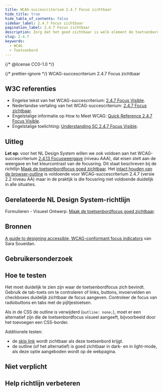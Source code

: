```yaml
---
title: WCAG-succescriterium 2.4.7 Focus zichtbaar
hide_title: true
hide_table_of_contents: false
sidebar_label: 2.4.7 Focus zichtbaar
pagination_label: 2.4.7 Focus zichtbaar
description: Zorg dat het goed zichtbaar is welk element de toetsenbordfocus heeft, wanneer je door de website navigeert met een toetsenbord of vergelijkbare bediening. Dit kan bijvoorbeeld door het gebruik van een focusring (outline).
slug: 2.4.7
keywords:
  - WCAG
  - Toetsenbord
---
```


{/* @license CC0-1.0 */}


{/* prettier-ignore */}
<WcagHeadingGroup level={1} conformanceLevel="Niveau AA">WCAG-succescriterium 2.4.7 Focus zichtbaar</WcagHeadingGroup>

## W3C referenties

- Engelse tekst van het WCAG-succescriterium: [<span lang="en">2.4.7 Focus Visible</span>](https://www.w3.org/TR/WCAG22/#focus-visible).
- Nederlandse vertaling van het WCAG-succescriterium: [2.4.7 Focus zichtbaar](https://www.w3.org/Translations/WCAG22-nl/#focus-zichtbaar).
- Engelstalige informatie op <span lang="en">How to Meet WCAG</span>: [<span lang="en">Quick Reference 2.4.7 Focus Visible</span>](https://www.w3.org/WAI/WCAG22/quickref/#focus-visible).
- Engelstalige toelichting: [<span lang="en">Understanding SC 2.4.7 Focus Visible</span>](https://www.w3.org/WAI/WCAG22/Understanding/focus-visible.html).

## Uitleg

<Summary />

**Let op**: voor het NL Design System willen we ook voldoen aan het WCAG-succescriterium [2.4.13 Focusweergave](/wcag/2.4.13) (niveau AAA), dat eisen stelt aan de weergave en het kleurcontrast van de focusring. Dit staat beschreven bij de richtlijn [Maak de toetsenbordfocus goed zichtbaar](/richtlijnen/formulieren//visueel-ontwerp/#maak-toetsenbord-focus-goed-zichtbaar). Het [intact houden van de browser-outline](https://www.w3.org/WAI/WCAG22/Techniques/general/G149.html) is voldoende voor WCAG-succescriterium 2.4.7 (versie 2.2 niveau AA) maar in de praktijk is die focusring niet voldoende duidelijk in alle situaties.

## Gerelateerde NL Design System-richtlijn

Formulieren - Visueel Ontwerp: [Maak de toetsenbordfocus goed zichtbaar](/richtlijnen/formulieren/visueel-ontwerp/focus-goed-zichtbaar).

## Bronnen

[<span lang="en">A guide to designing accessible, WCAG-conformant focus indicators</span>](https://www.sarasoueidan.com/blog/focus-indicators/#wcag-2.1-and-wcag-2.2-focus-indicator-accessibility-requirements) van Sara Soueidan.

## Gebruikersonderzoek

<CTAGebruikersonderzoek />

## Hoe te testen

Het moet duidelijk te zien zijn waar de toetsenbordfocus zich bevindt. Gebruik de tab-toets om te controleren of links, buttons, invoervelden en checkboxes duidelijk zichtbaar de focus aangeven. Controleer de focus van radiobuttons en tabs met de pijltjestoetsen.

Als in de CSS de outline is verwijderd (`outline: none;`), moet er een alternatief zijn die de toetsenbordfocus visueel aangeeft, bijvoorbeeld door het toevoegen een CSS-border.

Additionele testen:

- de [skip link](/wcag/2.4.1) wordt zichtbaar als deze toetsenbord krijgt.
- de outline (of het alternatief) is goed zichtbaar in dark- en in light-mode, als deze optie aangeboden wordt op de webpagina.

## Niet verplicht

<SpotlightSection>
  <Markdown omitH1 headinglevel={3}>
    <Disclaimer />
  </Markdown>
</SpotlightSection>

## Help richtlijn verbeteren

<Markdown omitH1 headinglevel={3}>
  <WCAGFooterInfo />
</Markdown>
